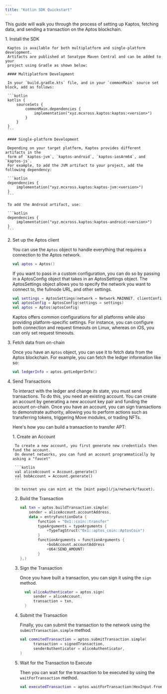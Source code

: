 ```yaml
---
title: "Kotlin SDK Quickstart"
---
```


This guide will walk you through the process of setting up Kaptos,
fetching data, and sending a transaction on the Aptos blockchain.


<Steps>
  1. Install the SDK

     Kaptos is available for both multiplatform and single-platform development.
     Artifacts are published at Sonatype Maven Central and can be added to your
     project using Gradle as shown below:

     #### Multiplatform Development

     In your `build.gradle.kts` file, and in your `commonMain` source set block, add as follows:

     ```kotlin
     kotlin {
         sourceSets {
             commonMain.dependencies {
                 implementation("xyz.mcxross.kaptos:kaptos:<version>")
             }
         }
     }
     ```

     #### Single-platform Development

     Depending on your target platform, Kaptos provides different artifacts in the
     form of `kaptos-jvm`, `kaptos-android`, `kaptos-iosArm64`, and `kaptos-js`.
     For example, to add the JVM artifact to your project, add the following dependency:

     ```kotlin
     dependencies {
         implementation("xyz.mcxross.kaptos:kaptos-jvm:<version>")
     }
     ```

     To add the Android artifact, use:

     ```kotlin
     dependencies {
         implementation("xyz.mcxross.kaptos:kaptos-android:<version>")
     }
     ```

  2. Set up the Aptos client

     You can use the `Aptos` object to handle everything that requires a connection
     to the Aptos network.

     ```kotlin
     val aptos = Aptos()
     ```

     If you want to pass in a custom configuration, you can do so by passing in a
     AptosConfig object that takes in an AptosSettings object. The AptosSettings object
     allows you to specify the network you want to connect to, the fullnode URL, and
     other settings.

     ```kotlin
     val settings = AptosSettings(network = Network.MAINNET, clientConfig = ClientConfig(maxRetries = 10))
     val aptosConfig = AptosConfig(settings = settings)
     val aptos = Aptos(aptosConfig)
     ```

     <Aside type="note" emoji="ℹ️">
       Kaptos offers common configurations for all platforms while also providing
       platform-specific settings. For instance, you can configure both connection
       and request timeouts on Linux, whereas on iOS, you can only set request timeouts.
     </Aside>

  3. Fetch data from on-chain

     Once you have an `Aptos` object, you can use it to fetch data from the Aptos blockchain.
     For example, you can fetch the ledger information like so:

     ```kotlin
     val ledgerInfo = aptos.getLedgerInfo()
     ```

  4. Send Transactions

     To interact with the ledger and change its state, you must send transactions.
     To do this, you need an existing account. You can create an account by
     generating a new account key pair and funding the account on-chain.
     Once you have an account, you can sign transactions to demonstrate authority,
     allowing you to perform actions such as transferring tokens, triggering Move
     modules, or trading NFTs.

     Here's how you can build a transaction to transfer APT:

     <Steps>
       1. Create an Account

          To create a new account, you first generate new credentials then fund the account.
          On devnet networks, you can fund an account programmatically by asking a "faucet"

          ```kotlin
          val aliceAccount = Account.generate()
          val bobAccount = Account.generate()
          ```

          On testnet you can mint at the [mint page](/ja/network/faucet).

       2. Build the Transaction

          ```kotlin
          val txn = aptos.buildTransaction.simple(
              sender = aliceAccount.accountAddress,
              data = entryFunctionData {
                  function = "0x1::coin::transfer"
                  typeArguments = typeArguments {
                      +TypeTagStruct("0x1::aptos_coin::AptosCoin")
                  }
                  functionArguments = functionArguments {
                      +bobAccount.accountAddress
                      +U64(SEND_AMOUNT)
                  }
          },)
          ```

       3. Sign the Transaction

          Once you have built a transaction, you can sign it using the `sign` method.

          ```kotlin
            val aliceAuthenticator = aptos.sign(
                sender = aliceAccount,
                transaction = txn,
            )
          ```

       4. Submit the Transaction

          Finally, you can submit the transaction to the network using the `submitTransaction.simple` method.

          ```kotlin
          val commitedTransaction = aptos.submitTransaction.simple(
                transaction = signedTransaction,
                senderAuthenticator = aliceAuthenticator,
          )
          ```

       5. Wait for the Transaction to Execute

          Then you can wait for the transaction to be executed by using the `waitForTransaction` method.

          ```kotlin
          val executedTransaction = aptos.waitForTransaction(HexInput.fromString(commitedTransaction.expect("Transaction failed").hash))
          ```
     </Steps>
</Steps>
